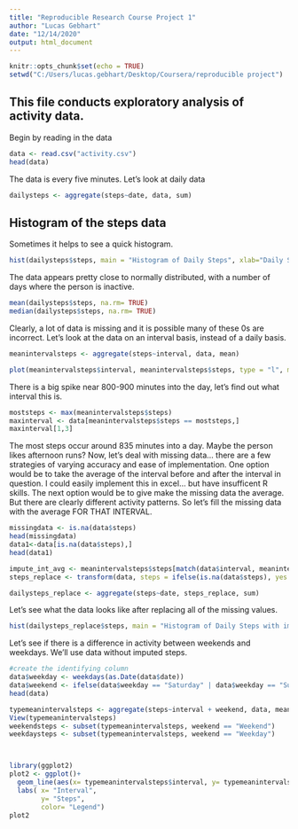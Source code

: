 ---
title: "Reproducible Research Course Project 1"
author: "Lucas Gebhart"
date: "12/14/2020"
output: html_document
---

```{r setup, include=FALSE}
knitr::opts_chunk$set(echo = TRUE)
setwd("C:/Users/lucas.gebhart/Desktop/Coursera/reproducible project")
```

## This file conducts exploratory analysis of activity data.
Begin by reading in the data

```{r activity}
data <- read.csv("activity.csv")
head(data)
```

The data is every five minutes. Let's look at daily data
```{r}
dailysteps <- aggregate(steps~date, data, sum)
```

## Histogram of the steps data

Sometimes it helps to see a quick histogram.

```{r data, echo=FALSE}
hist(dailysteps$steps, main = "Histogram of Daily Steps", xlab="Daily Steps", ylab="Frequency")
```

The data appears pretty close to normally distributed, with a number of days where the person is inactive.
```{r}

mean(dailysteps$steps, na.rm= TRUE)
median(dailysteps$steps, na.rm= TRUE)

```
Clearly, a lot of data is missing and it is possible many of these 0s are incorrect. Let's look at the data on an interval basis, instead of a daily basis.

```{r}
meanintervalsteps <- aggregate(steps~interval, data, mean)
```

```{r}
plot(meanintervalsteps$interval, meanintervalsteps$steps, type = "l", main ="Average Step per Interval", xlab="5 minute interval", ylab="Mean Steps")
```

There is a big spike near 800-900 minutes into the day, let's find out what interval this is.

```{r}
moststeps <- max(meanintervalsteps$steps)
maxinterval <- data[meanintervalsteps$steps == moststeps,]
maxinterval[1,3]
```
The most steps occur around 835 minutes into a day. Maybe the person likes afternoon runs?
Now, let's deal with missing data... there are a few strategies of varying accuracy and ease of implementation. One option would be to take the average of the interval before and after the interval in question. I could easily implement this in excel... but have insufficent R skills.
The next option would be to give make the missing data the average. But there are clearly different activity patterns.
So let's fill the missing data with the average FOR THAT INTERVAL.

```{r}
missingdata <- is.na(data$steps)
head(missingdata)
data1<-data[is.na(data$steps),]
head(data1)

impute_int_avg <- meanintervalsteps$steps[match(data$interval, meanintervalsteps$interval)]
steps_replace <- transform(data, steps = ifelse(is.na(data$steps), yes = impute_int_avg, no = data$steps))

dailysteps_replace <- aggregate(steps~date, steps_replace, sum)
```
Let's see what the data looks like after replacing all of the missing values.

```{r}
hist(dailysteps_replace$steps, main = "Histogram of Daily Steps with imputed steps", xlab="Daily Steps", ylab="Frequency")
```
Let's see if there is a difference in activity between weekends and weekdays. We'll use data without imputed steps.

```{r}
#create the identifying column
data$weekday <- weekdays(as.Date(data$date))
data$weekend <- ifelse(data$weekday == "Saturday" | data$weekday == "Sunday", "Weekend", "Weekday")
head(data)

typemeanintervalsteps <- aggregate(steps~interval + weekend, data, mean)
View(typemeanintervalsteps)
weekendsteps <- subset(typemeanintervalsteps, weekend == "Weekend")
weekdaysteps <- subset(typemeanintervalsteps, weekend == "Weekday")



library(ggplot2)
plot2 <- ggplot()+
  geom_line(aes(x= typemeanintervalsteps$interval, y= typemeanintervalsteps$steps, group = typemeanintervalsteps$weekend, color = typemeanintervalsteps$weekend))+
  labs( x= "Interval",
        y= "Steps",
        color= "Legend")
plot2

```



